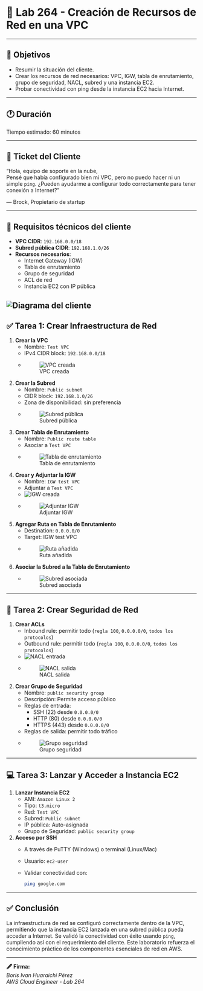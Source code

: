 # 🧪 Lab 264 - Creación de Recursos de Red en una VPC

---

## 🎯 Objetivos

- Resumir la situación del cliente.
- Crear los recursos de red necesarios: VPC, IGW, tabla de enrutamiento, grupo de seguridad, NACL, subred y una instancia EC2.
- Probar conectividad con ping desde la instancia EC2 hacia Internet.

---

## 🕐 Duración

Tiempo estimado: 60 minutos

---

## 📧 Ticket del Cliente

"Hola, equipo de soporte en la nube,  
Pensé que había configurado bien mi VPC, pero no puedo hacer ni un simple `ping`. ¿Pueden ayudarme a configurar todo correctamente para tener conexión a Internet?"

— Brock, Propietario de startup

---

## 📌 Requisitos técnicos del cliente

- **VPC CIDR**: `192.168.0.0/18`
- **Subred pública CIDR**: `192.168.1.0/26`
- **Recursos necesarios**:
  - Internet Gateway (IGW)
  - Tabla de enrutamiento
  - Grupo de seguridad
  - ACL de red
  - Instancia EC2 con IP pública

![Diagrama del cliente](213123)
---

## ✅ Tarea 1: Crear Infraestructura de Red

1. **Crear la VPC**
   - Nombre: `Test VPC`
   - IPv4 CIDR block: `192.168.0.0/18`
   - ![VPC creada](URL_VPC)

2. **Crear la Subred**
   - Nombre: `Public subnet`
   - CIDR block: `192.168.1.0/26`
   - Zona de disponibilidad: sin preferencia  
   - ![Subred pública](URL_SUBNET)

3. **Crear Tabla de Enrutamiento**
   - Nombre: `Public route table`
   - Asociar a `Test VPC`  
   - ![Tabla de enrutamiento](URL_ROUTE_TABLE)

4. **Crear y Adjuntar la IGW**
   - Nombre: `IGW test VPC`
   - Adjuntar a `Test VPC`  
   - ![IGW creada](URL_IGW)  
   - ![Adjuntar IGW](URL_ATTACH_IGW)

5. **Agregar Ruta en Tabla de Enrutamiento**
   - Destination: `0.0.0.0/0`
   - Target: IGW test VPC  
   - ![Ruta añadida](URL_ADD_ROUTE)

6. **Asociar la Subred a la Tabla de Enrutamiento**  
   - ![Subred asociada](URL_ASSOC_SUBNET)

---

## 🧱 Tarea 2: Crear Seguridad de Red

1. **Crear ACLs**
   - Inbound rule: permitir todo (`regla 100`, `0.0.0.0/0`, `todos los protocolos`)
   - Outbound rule: permitir todo (`regla 100`, `0.0.0.0/0`, `todos los protocolos`)  
   - ![NACL entrada](URL_NACL_IN)  
   - ![NACL salida](URL_NACL_OUT)

2. **Crear Grupo de Seguridad**
   - Nombre: `public security group`
   - Descripción: Permite acceso público
   - Reglas de entrada:
     - SSH (22) desde `0.0.0.0/0`
     - HTTP (80) desde `0.0.0.0/0`
     - HTTPS (443) desde `0.0.0.0/0`
   - Reglas de salida: permitir todo tráfico  
   - ![Grupo seguridad](URL_SECURITY_GROUP)

---

## 💻 Tarea 3: Lanzar y Acceder a Instancia EC2

1. **Lanzar Instancia EC2**
   - AMI: `Amazon Linux 2`
   - Tipo: `t3.micro`
   - Red: `Test VPC`
   - Subred: `Public subnet`
   - IP pública: Auto-asignada
   - Grupo de Seguridad: `public security group`

2. **Acceso por SSH**
   - A través de PuTTY (Windows) o terminal (Linux/Mac)
   - Usuario: `ec2-user`
   - Validar conectividad con:
     ```bash
     ping google.com
     ```

---

## ✅ Conclusión

La infraestructura de red se configuró correctamente dentro de la VPC, permitiendo que la instancia EC2 lanzada en una subred pública pueda acceder a Internet. Se validó la conectividad con éxito usando `ping`, cumpliendo así con el requerimiento del cliente. Este laboratorio refuerza el conocimiento práctico de los componentes esenciales de red en AWS.

---

**🖋️ Firma:**  
*Boris Ivan Huaraichi Pérez*  
*AWS Cloud Engineer - Lab 264*
